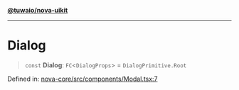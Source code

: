 [**@tuwaio/nova-uikit**](../../../README.md)

***

# Dialog

> `const` **Dialog**: `FC`\<`DialogProps`\> = `DialogPrimitive.Root`

Defined in: [nova-core/src/components/Modal.tsx:7](https://github.com/TuwaIO/nova-uikit/blob/610f49efc99dd4f061efb6227c207ec349c19fb8/packages/nova-core/src/components/Modal.tsx#L7)
